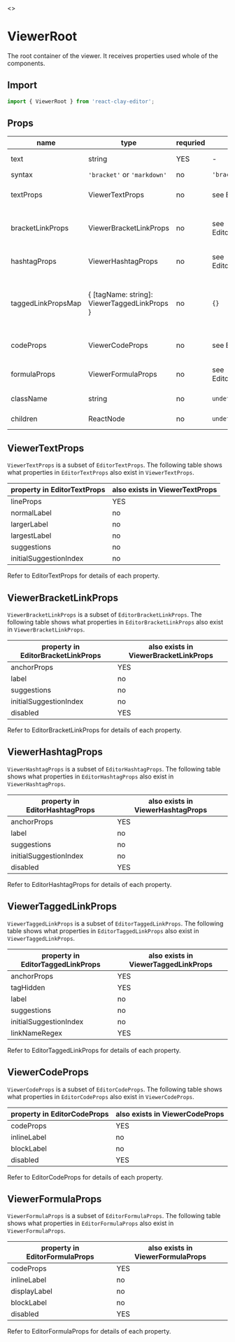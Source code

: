 
<Meta title="API/ViewerRoot" />

<Story name="Page">
  <></>
</Story>

# ViewerRoot

The root container of the viewer. It receives properties used whole of the components.

## Import

```ts
import { ViewerRoot } from 'react-clay-editor';
```

## Props

| name               | type                                         | requried | default                                                                                        | description                                                                                                  |
| ------------------ | -------------------------------------------- | -------- | ---------------------------------------------------------------------------------------------- | ------------------------------------------------------------------------------------------------------------ |
| text               | string                                       | YES      | -                                                                                              | syntactic text in the viewer                                                                                 |
| syntax             | `'bracket'` or `'markdown'`                  | no       | `'bracket'`                                                                                    | syntax of the text                                                                                           |
| textProps          | ViewerTextProps                              | no       | see <LinkTo kind="api-editorroot--page#editortextprops">EditorTextProps</LinkTo>               | configurations of text, a subset of EditorTextProps                                                          |
| bracketLinkProps   | ViewerBracketLinkProps                       | no       | see <LinkTo kind="api-editorroot--page#editorbracketlinkprops">EditorBracketLinkProps</LinkTo> | configurations of bracket links, a subset of EditorBracketLinkProps                                          |
| hashtagProps       | ViewerHashtagProps                           | no       | see <LinkTo kind="api-editorroot--page#editorhashtagprops">EditorHashtagProps</LinkTo>         | configurations of hashtags, a subset of EditorHashtagProps                                                   |
| taggedLinkPropsMap | { [tagName: string]: ViewerTaggedLinkProps } | no       | `{}`                                                                                           | map of tag names to configurations of tagged links, a subset of { [tagName: string]: EditorTaggedLinkProps } |
| codeProps          | ViewerCodeProps                              | no       | see <LinkTo kind="api-editorroot--page#editorcodeprops">EditorCodeProps</LinkTo>               | configurations of code strings, a subset of EditorCodeProps                                                  |
| formulaProps       | ViewerFormulaProps                           | no       | see <LinkTo kind="api-editorroot--page#editorformulaprops">EditorFormulaProps</LinkTo>         | configurations of math formulas, a subset of EditorFormulaProps                                              |
| className          | string                                       | no       | `undefined`                                                                                    | CSS className of ViewerRoot                                                                                  |
| children           | ReactNode                                    | no       | `undefined`                                                                                    | content of the component                                                                                     |

## ViewerTextProps

`ViewerTextProps` is a subset of `EditorTextProps`. The following table shows what properties in `EditorTextProps` also
exist in `ViewerTextProps`.

| property in EditorTextProps | also exists in ViewerTextProps |
| --------------------------- | ------------------------------ |
| lineProps                   | YES                            |
| normalLabel                 | no                             |
| largerLabel                 | no                             |
| largestLabel                | no                             |
| suggestions                 | no                             |
| initialSuggestionIndex      | no                             |

Refer to <LinkTo kind="api-editorroot--page#editortextprops">EditorTextProps</LinkTo> for details of each property.

## ViewerBracketLinkProps

`ViewerBracketLinkProps` is a subset of `EditorBracketLinkProps`. The following table shows what properties in
`EditorBracketLinkProps` also exist in `ViewerBracketLinkProps`.

| property in EditorBracketLinkProps | also exists in ViewerBracketLinkProps |
| ---------------------------------- | ------------------------------------- |
| anchorProps                        | YES                                   |
| label                              | no                                    |
| suggestions                        | no                                    |
| initialSuggestionIndex             | no                                    |
| disabled                           | YES                                   |

Refer to <LinkTo kind="api-editorroot--page#editorbracketlinkprops">EditorBracketLinkProps</LinkTo> for details of each
property.

## ViewerHashtagProps

`ViewerHashtagProps` is a subset of `EditorHashtagProps`. The following table shows what properties in
`EditorHashtagProps` also exist in `ViewerHashtagProps`.

| property in EditorHashtagProps | also exists in ViewerHashtagProps |
| ------------------------------ | --------------------------------- |
| anchorProps                    | YES                               |
| label                          | no                                |
| suggestions                    | no                                |
| initialSuggestionIndex         | no                                |
| disabled                       | YES                               |

Refer to <LinkTo kind="api-editorroot--page#editorhashtagprops">EditorHashtagProps</LinkTo> for details of each
property.

## ViewerTaggedLinkProps

`ViewerTaggedLinkProps` is a subset of `EditorTaggedLinkProps`. The following table shows what properties in
`EditorTaggedLinkProps` also exist in `ViewerTaggedLinkProps`.

| property in EditorTaggedLinkProps | also exists in ViewerTaggedLinkProps |
| --------------------------------- | ------------------------------------ |
| anchorProps                       | YES                                  |
| tagHidden                         | YES                                  |
| label                             | no                                   |
| suggestions                       | no                                   |
| initialSuggestionIndex            | no                                   |
| linkNameRegex                     | YES                                  |

Refer to <LinkTo kind="api-editorroot--page#editortaggedlinkprops">EditorTaggedLinkProps</LinkTo> for details of each
property.

## ViewerCodeProps

`ViewerCodeProps` is a subset of `EditorCodeProps`. The following table shows what properties in `EditorCodeProps` also
exist in `ViewerCodeProps`.

| property in EditorCodeProps | also exists in ViewerCodeProps |
| --------------------------- | ------------------------------ |
| codeProps                   | YES                            |
| inlineLabel                 | no                             |
| blockLabel                  | no                             |
| disabled                    | YES                            |

Refer to <LinkTo kind="api-editorroot--page#editorcodeprops">EditorCodeProps</LinkTo> for details of each property.

## ViewerFormulaProps

`ViewerFormulaProps` is a subset of `EditorFormulaProps`. The following table shows what properties in
`EditorFormulaProps` also exist in `ViewerFormulaProps`.

| property in EditorFormulaProps | also exists in ViewerFormulaProps |
| ------------------------------ | --------------------------------- |
| codeProps                      | YES                               |
| inlineLabel                    | no                                |
| displayLabel                   | no                                |
| blockLabel                     | no                                |
| disabled                       | YES                               |

Refer to <LinkTo kind="api-editorroot--page#editorformulaprops">EditorFormulaProps</LinkTo> for details of each
property.
